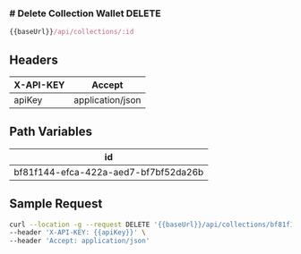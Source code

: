 <h3 style={{ display: "flex", alignItems: "center" }}>
  # Delete Collection Wallet
  <span
    style={{
      display: "block",
      backgroundColor: "#f9f5f6",
      color: "#fc697a",
      marginLeft: "12px",
      padding: "2px 6px",
      borderRadius: "4px",
      marginTop: "14px",
    }}
  >
    DELETE
  </span>
</h3>

```js copy
{{baseUrl}}/api/collections/:id
```

## Headers

| X-API-KEY | Accept           |
| --------- | ---------------- |
| apiKey    | application/json |

## Path Variables

| id                                   |
| ------------------------------------ |
| bf81f144-efca-422a-aed7-bf7bf52da26b |

## Sample Request

```sh copy filename="Sample Request"
curl --location -g --request DELETE '{{baseUrl}}/api/collections/bf81f144-efca-422a-aed7-bf7bf52da26b' \
--header 'X-API-KEY: {{apiKey}}' \
--header 'Accept: application/json'
```
